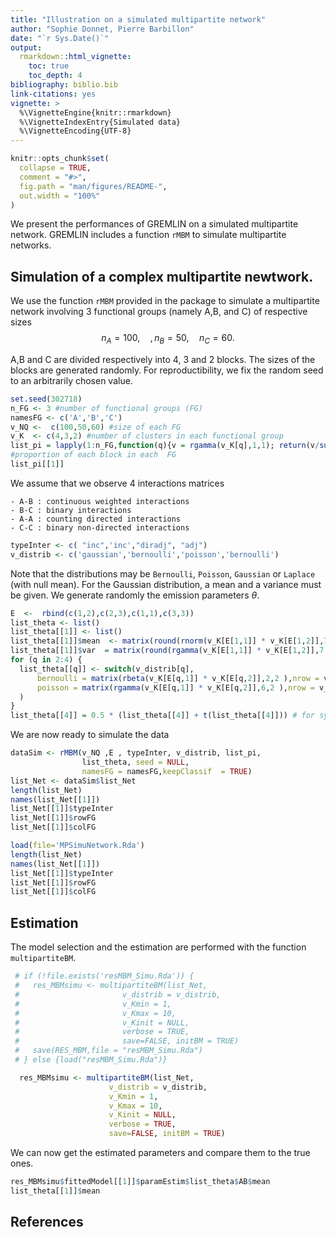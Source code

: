 ```yaml
---
title: "Illustration on a simulated multipartite network"
author: "Sophie Donnet, Pierre Barbillon"
date: "`r Sys.Date()`"
output: 
  rmarkdown::html_vignette:
    toc: true
    toc_depth: 4
bibliography: biblio.bib
link-citations: yes
vignette: >
  %\VignetteEngine{knitr::rmarkdown}
  %\VignetteIndexEntry{Simulated data}
  %\VignetteEncoding{UTF-8}
---
```



<!-- README.md is generated from README.Rmd. Please edit that file -->

```r
knitr::opts_chunk$set(
  collapse = TRUE,
  comment = "#>",
  fig.path = "man/figures/README-",
  out.width = "100%"
)
```


<!-- badges: start -->
<!-- badges: end -->


We present the performances of GREMLIN on a simulated multipartite network.  GREMLIN includes a function `rMBM` to simulate multipartite networks. 



## Simulation of a complex multipartite newtwork. 


We use the function  `rMBM` provided in the package to simulate a  multipartite network involving $3$ functional groups (namely A,B, and C) of respective sizes 
$$n_A = 100, \quad, n_B = 50, \quad n_C = 60.$$ 

A,B and C are  divided respectively into $4$, $3$ and $2$ blocks. The sizes of the blocks are generated randomly. For reproductibility, we fix the random seed to an arbitrarily chosen value.  

```r
set.seed(302718)
n_FG <- 3 #number of functional groups (FG)
namesFG <- c('A','B','C')
v_NQ <-  c(100,50,60) #size of each FG
v_K  <- c(4,3,2) #number of clusters in each functional group
list_pi = lapply(1:n_FG,function(q){v = rgamma(v_K[q],1,1); return(v/sum(v))}) 
#proportion of each block in each  FG
list_pi[[1]]
``` 

We assume that we observe $4$ interactions matrices

    - A-B : continuous weighted interactions
    - B-C : binary interactions
    - A-A : counting directed interactions
    - C-C : binary non-directed interactions


```r
typeInter <- c( "inc",'inc',"diradj", "adj")
v_distrib <- c('gaussian','bernoulli','poisson','bernoulli')
```

Note that the distributions may be `Bernoulli`, `Poisson`, `Gaussian` or `Laplace` (with null mean). For the Gaussian distribution, a mean and a variance must be given. 
We generate randomly the  emission parameters $\theta$. 


```r
E  <-  rbind(c(1,2),c(2,3),c(1,1),c(3,3))
list_theta <- list()
list_theta[[1]] <- list()
list_theta[[1]]$mean  <- matrix(round(rnorm(v_K[E[1,1]] * v_K[E[1,2]],7.5,4 ),1),nrow = v_K[E[1,1]], ncol = v_K[E[1,2]] )
list_theta[[1]]$var  = matrix(round(rgamma(v_K[E[1,1]] * v_K[E[1,2]],7.5,4 ),1),nrow = v_K[E[1,1]], ncol = v_K[E[1,2]] )
for (q in 2:4) {
  list_theta[[q]] <- switch(v_distrib[q], 
      bernoulli = matrix(rbeta(v_K[E[q,1]] * v_K[E[q,2]],2,2 ),nrow = v_K[E[q,1]], ncol = v_K[E[q,2]]),
      poisson = matrix(rgamma(v_K[E[q,1]] * v_K[E[q,2]],6,2 ),nrow = v_K[E[q,1]], ncol = v_K[E[q,2]])
  )
}
list_theta[[4]] = 0.5 * (list_theta[[4]] + t(list_theta[[4]])) # for symetrisation
``` 

We are now ready to simulate the data



```r
dataSim <- rMBM(v_NQ ,E , typeInter, v_distrib, list_pi, 
                list_theta, seed = NULL, 
                namesFG = namesFG,keepClassif  = TRUE)
list_Net <- dataSim$list_Net
length(list_Net)
names(list_Net[[1]])
list_Net[[1]]$typeInter
list_Net[[1]]$rowFG
list_Net[[1]]$colFG
```

```r
load(file='MPSimuNetwork.Rda')
length(list_Net)
names(list_Net[[1]])
list_Net[[1]]$typeInter
list_Net[[1]]$rowFG
list_Net[[1]]$colFG
```



## Estimation 

The model selection and the estimation are performed with the function `multipartiteBM`.


```r
 # if (!file.exists('resMBM_Simu.Rda')) {
 #   res_MBMsimu <- multipartiteBM(list_Net, 
 #                       v_distrib = v_distrib, 
 #                       v_Kmin = 1,
 #                       v_Kmax = 10,
 #                       v_Kinit = NULL,
 #                       verbose = TRUE, 
 #                       save=FALSE, initBM = TRUE)
 #   save(RES_MBM,file = "resMBM_Simu.Rda")
 # } else {load("resMBM_Simu.Rda")}
```

```r
  res_MBMsimu <- multipartiteBM(list_Net, 
                      v_distrib = v_distrib, 
                      v_Kmin = 1,
                      v_Kmax = 10,
                      v_Kinit = NULL,
                      verbose = TRUE, 
                      save=FALSE, initBM = TRUE)
```

We can now get the estimated parameters and compare them to the true ones. 

```r


res_MBMsimu$fittedModel[[1]]$paramEstim$list_theta$AB$mean
list_theta[[1]]$mean

```

## References
